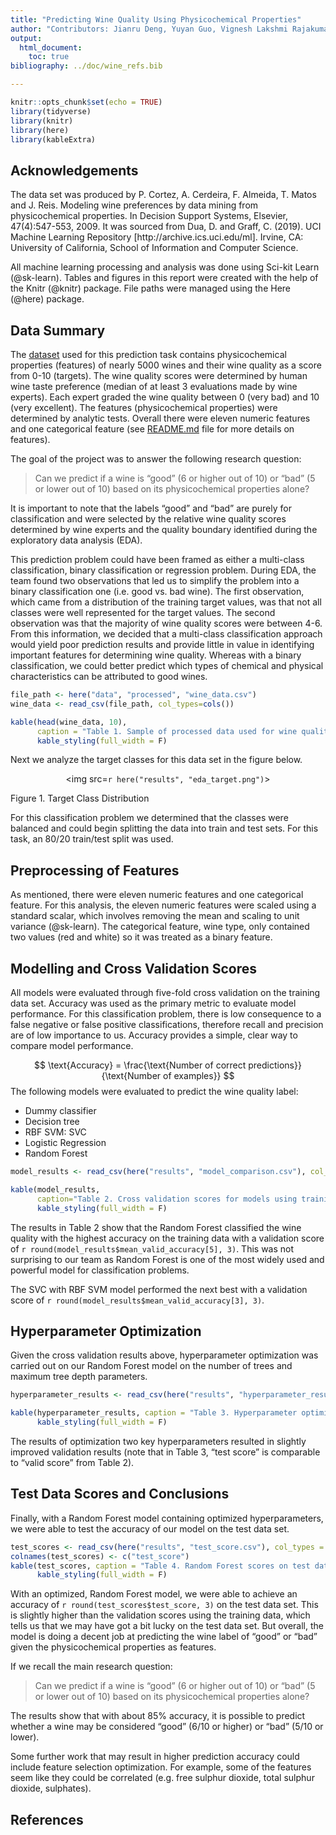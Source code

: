 ```yaml
---
title: "Predicting Wine Quality Using Physicochemical Properties"
author: "Contributors: Jianru Deng, Yuyan Guo, Vignesh Lakshmi Rajakumar, Cameron Harris"
output: 
  html_document:
    toc: true
bibliography: ../doc/wine_refs.bib

---
```


```r
knitr::opts_chunk$set(echo = TRUE)
library(tidyverse)
library(knitr)
library(here)
library(kableExtra)

```
## Acknowledgements

The data set was produced by P. Cortez, A. Cerdeira, F. Almeida, T. Matos and J. Reis.
Modeling wine preferences by data mining from physicochemical properties. In Decision Support Systems, Elsevier, 47(4):547-553, 2009. It was sourced from Dua, D. and Graff, C. (2019). UCI Machine Learning Repository [http://archive.ics.uci.edu/ml]. Irvine, CA: University of California, School of Information and Computer Science.

All machine learning processing and analysis was done using Sci-kit Learn (@sk-learn).  Tables and figures in this report were created with the help of the Knitr (@knitr) package. File paths were managed using the Here (@here) package.

## Data Summary

The [dataset](https://archive.ics.uci.edu/ml/datasets/Wine+Quality) used for this prediction task contains physicochemical properties (features) of nearly 5000 wines and their wine quality as a score from 0-10 (targets). The wine quality scores were determined by human wine taste preference (median of at least 3 evaluations made by wine experts). Each expert graded the wine quality between 0 (very bad) and 10 (very excellent). The features (physicochemical properties) were determined by analytic tests. Overall there were eleven numeric features and one categorical feature (see [README.md](https://github.com/UBC-MDS/dsci-522-group14/blob/main/README.md) file for more details on features).

The goal of the project was to answer the following research question:

> Can we predict if a wine is "good" (6 or higher out of 10) or "bad" (5 or lower out of 10) based on its physicochemical properties alone?

It is important to note that the labels "good" and "bad" are purely for classification and were selected by the relative wine quality scores determined by wine experts and the quality boundary identified during the exploratory data analysis (EDA).

This prediction problem could have been framed as either a multi-class classification, binary classification or regression problem. During EDA, the team found two observations that led us to simplify the problem into a binary classification one (i.e. good vs. bad wine). The first observation, which came from a distribution of the training target values, was that not all classes were well represented for the target values. The second observation was that the majority of wine quality scores were between 4-6. From this information, we decided that a multi-class classification approach would yield poor prediction results and provide little in value in identifying important features for determining wine quality. Whereas with a binary classification, we could better predict which types of chemical and physical characteristics can be attributed to good wines.

```r
file_path <- here("data", "processed", "wine_data.csv")
wine_data <- read_csv(file_path, col_types=cols())

kable(head(wine_data, 10),
      caption = "Table 1. Sample of processed data used for wine quality prediction") %>% 
      kable_styling(full_width = F)

```

Next we analyze the target classes for this data set in the figure below. 

<p align="center">
  <img src=`r here("results", "eda_target.png")`>
</p>

Figure 1. Target Class Distribution

For this classification problem we determined that the classes were balanced and could begin splitting the data into train and test sets. For this task, an 80/20 train/test split was used. 

## Preprocessing of Features

As mentioned, there were eleven numeric features and one categorical feature. For this analysis, the eleven numeric features were scaled using a standard scalar, which involves removing the mean and scaling to unit variance (@sk-learn). The categorical feature, wine type, only contained two values (red and white) so it was treated as a binary feature.

## Modelling and Cross Validation Scores

All models were evaluated through five-fold cross validation on the training data set. Accuracy was used as the primary metric to evaluate model performance. For this classification problem, there is low consequence to a false negative or false positive classifications, therefore recall and precision are of low importance to us. Accuracy provides a simple, clear way to compare model performance.

$$ \text{Accuracy} = \frac{\text{Number of correct predictions}}{\text{Number of examples}} $$
The following models were evaluated to predict the wine quality label:

- Dummy classifier
- Decision tree
- RBF SVM: SVC
- Logistic Regression
- Random Forest

```r
model_results <- read_csv(here("results", "model_comparison.csv"), col_types = cols())

kable(model_results,
      caption="Table 2. Cross validation scores for models using training dataset") %>% 
      kable_styling(full_width = F)
```

The results in Table 2 show that the Random Forest classified the wine quality with the highest accuracy on the training data with a validation score of `r round(model_results$mean_valid_accuracy[5], 3)`. This was not surprising to our team as Random Forest is one of the most widely used and powerful model for classification problems. 

The SVC with RBF SVM model performed the next best with a validation score of `r round(model_results$mean_valid_accuracy[3], 3)`. 

## Hyperparameter Optimization

Given the cross validation results above, hyperparameter optimization was carried out on our Random Forest model on the number of trees and maximum tree depth parameters. 

```r
hyperparameter_results <- read_csv(here("results", "hyperparameter_result.csv"), col_types = cols())

kable(hyperparameter_results, caption = "Table 3. Hyperparameter optimization results") %>% 
      kable_styling(full_width = F)

```
The results of optimization two key hyperparameters resulted in slightly improved validation results (note that in Table 3, "test score" is comparable to "valid score" from Table 2).

## Test Data Scores and Conclusions

Finally, with a Random Forest model containing optimized hyperparameters, we were able to test the accuracy of our model on the test data set. 

```r
test_scores <- read_csv(here("results", "test_score.csv"), col_types = cols())
colnames(test_scores) <- c("test_score")
kable(test_scores, caption = "Table 4. Random Forest scores on test data set") %>% 
      kable_styling(full_width = F)

```
With an optimized, Random Forest model, we were able to achieve an accuracy of `r round(test_scores$test_score, 3)` on the test data set. This is slightly higher than the validation scores using the training data, which tells us that we may have got a bit lucky on the test data set. But overall, the model is doing a decent job at predicting the wine label of "good" or "bad" given the physicochemical properties as features. 

If we recall the main research question: 

>Can we predict if a wine is "good" (6 or higher out of 10) or "bad" (5 or lower out of 10) based on its physicochemical properties alone?

The results show that with about 85% accuracy, it is possible to predict whether a wine may be considered "good" (6/10 or higher) or "bad" (5/10 or lower).

Some further work that may result in higher prediction accuracy could include feature selection optimization. For example, some of the features seem like they could be correlated (e.g. free sulphur dioxide, total sulphur dioxide, sulphates).

## References
